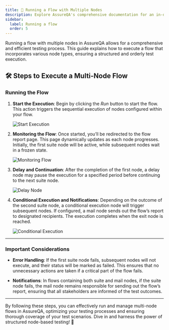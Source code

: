 ```yaml
---
title: 🚀 Running a Flow with Multiple Nodes
description: Explore AssureQA's comprehensive documentation for an in-depth look at our services and tools.
sidebar:
  label: Running a flow
  order: 5
---
```


Running a flow with multiple nodes in AssureQA allows for a comprehensive and efficient testing process. This guide explains how to execute a flow that incorporates various node types, ensuring a structured and orderly test execution.

## 🛠️ Steps to Execute a Multi-Node Flow

### Running the Flow

1. **Start the Execution**:
   Begin by clicking the *Run* button to start the flow. This action triggers the sequential execution of nodes configured within your flow.

   ![Start Execution](../../images/sm1.png)

2. **Monitoring the Flow**:
   Once started, you’ll be redirected to the flow report page. This page dynamically updates as each node progresses. Initially, the first suite node will be active, while subsequent nodes wait in a frozen state.

   ![Monitoring Flow](../../images/sm2.png)

3. **Delay and Continuation**:
   After the completion of the first node, a delay node may pause the execution for a specified period before continuing to the next suite node.

   ![Delay Node](../../images/sm3.png)

4. **Conditional Execution and Notifications**:
   Depending on the outcome of the second suite node, a conditional execution node will trigger subsequent nodes. If configured, a mail node sends out the flow’s report to designated recipients. The execution completes when the exit node is reached.

   ![Conditional Execution](../../images/sm4.png)

---

### Important Considerations

- **Error Handling**: If the first suite node fails, subsequent nodes will not execute, and their status will be marked as failed. This ensures that no unnecessary actions are taken if a critical part of the flow fails.

- **Notifications**: In flows containing both suite and mail nodes, if the suite node fails, the mail node remains responsible for sending out the flow’s report, ensuring that all stakeholders are informed of the test outcomes.

---

By following these steps, you can effectively run and manage multi-node flows in AssureQA, optimizing your testing processes and ensuring thorough coverage of your test scenarios. Dive in and harness the power of structured node-based testing! 🌟
